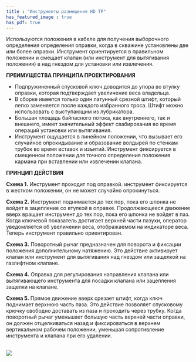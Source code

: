 ```yaml
---
title : "Инструменты размещения HD TP"
has_featured_image : true
has_pdf: true
---
```


Используются положения в кабеле для получения выборочного определения определения оправки, когда в скважине установлены две или более оправки. Инструмент ориентируется в правильном положении и смещает клапан (или инструмент для вытягивания положения) в над гнездом для установки или извлечения.

**ПРЕИМУЩЕСТВА ПРИНЦИПА ПРОЕКТИРОВАНИЯ**

* Подпружиненный спусковой ключ доводится до упора во втулку оправки, которая подтверждает увеличение веса владельца.
* В сборке имеется только один латунный срезной штифт, который легко заменяется после каждого избранного троса. Штифт можно использовать с выступающим из лубрикатора.
* Большая площадь байпасного потока, как внутреннего, так и внешнего, имеет значительный эффект свабирования во время операций установки или вытягивания.
* Инструмент ощущается в линейном положении, что вызывает его случайное опрокидывание и образование волдырей по стенкам трубок во время вставок и изъятий. Инструмент фиксируется в смещенном положении для точного определения положения кармана при вставлении или извлечении клапана.

**ПРИНЦИП ДЕЙСТВИЯ**

**Схема 1.** Инструмент проходит под оправкой. инструмент фиксируется в жестком положении, он не может случайно опрокинуться.

**Схема 2.** Инструмент поднимается до тех пор, пока его шпонка не войдет в зацепление со втулкой в оправке. Продолжающееся движение вверх вращает инструмент до тех пор, пока его шпонка не войдет в паз. Когда ключевой показатель достигает верхней части пазухи, оператор уведомляется об увеличении веса, отображаемом на индикаторе веса. Теперь инструмент правильно ориентирован.

**Схема 3.** Поворотный рычаг предназначен для поворота и фиксации положения дополнительному натяжению. Это действие активирует клапан или инструмент для вытягивания над гнездом или защелкой на газлифтном клапане.

**Схема 4.** Оправка для регулирования направления клапана или вытягивающего инструмента для посадки клапана или зацепления защелки на клапане.

**Схема 5.** Прямое движение вверх срезает штифт, когда ключ поднимает верхнюю часть паза. Это действие позволяет спусковому крючку свободно доставать из паза и проходить через трубку. Когда поворотный рычаг уменьшает большую часть верхней части оправки, он должен отщелкиваться назад и фиксироваться в верхнем вертикальном рабочем положении, уменьшая сопротивление инструмента и клапана при его удалении.

<br />

<Image src={image} />